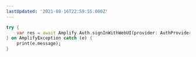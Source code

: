 ```yaml
---
lastUpdated: '2021-08-16T22:59:55.000Z'
---
```

```dart
try {
    var res = await Amplify.Auth.signInWithWebUI(provider: AuthProvider.facebook);
} on AmplifyException catch (e) {
    print(e.message);
}
```
